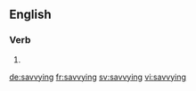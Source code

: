 ==English==

===Verb===
{{head|en}}

# {{present participle of|savvy}}

[[de:savvying]]
[[fr:savvying]]
[[sv:savvying]]
[[vi:savvying]]